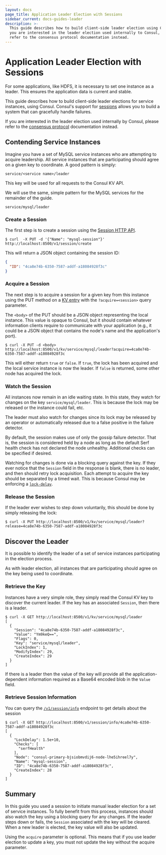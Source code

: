```yaml
---
layout: docs
page_title: Application Leader Election with Sessions
sidebar_current: docs-guides-leader
description: >-
  This guide describes how to build client-side leader election using Consul. If
  you are interested in the leader election used internally to Consul, please
  refer to the consensus protocol documentation instead.
---
```


# Application Leader Election with Sessions

For some applications, like HDFS, it is necessary to set one instance as
a leader. This ensures the application data is current and stable.

This guide describes how to build client-side leader elections for service
instances, using Consul. Consul's support for
[sessions](/docs/internals/sessions.html) allows you to build a system that can gracefully handle failures.

If you
are interested in the leader election used internally by Consul, please refer to the
[consensus protocol](/docs/internals/consensus.html) documentation instead.

## Contending Service Instances

Imagine you have a set of MySQL service instances who are attempting to acquire leadership. All service instances that are participating should agree on a given
key to coordinate. A good pattern is simply:

```text
service/<service name>/leader
```

This key will be used for all requests to the Consul KV API.

We will use the same, simple pattern for the MySQL services for the remainder of the guide.

```text
service/mysql/leader
```

### Create a Session

The first step is to create a session using the
[Session HTTP API](/api/session.html#session_create).

```shell
$ curl  -X PUT -d '{"Name": "mysql-session"}' http://localhost:8500/v1/session/create
```

This will return a JSON object containing the session ID:

```json
{
  "ID": "4ca8e74b-6350-7587-addf-a18084928f3c"
}
```

### Acquire a Session

The next step is to acquire a session for a given key from this instance
using the PUT method on a [KV entry](/api/kv.html) with the
`?acquire=<session>` query parameter.

The `<body>` of the PUT should be a
JSON object representing the local instance. This value is opaque to
Consul, but it should contain whatever information clients require to
communicate with your application (e.g., it could be a JSON object
that contains the node's name and the application's port).

```shell
$ curl -X PUT -d <body> http://localhost:8500/v1/kv/service/mysql/leader?acquire=4ca8e74b-6350-7587-addf-a18084928f3c
```

This will either return `true` or `false`. If `true`, the lock has been acquired and
the local service instance is now the leader. If `false` is returned, some other node has acquired
the lock.

### Watch the Session

All instances now remain in an idle waiting state. In this state, they watch for changes
on the key `service/mysql/leader`. This is because the lock may be released or the instance could fail, etc.

The leader must also watch for changes since its lock may be released by an operator
or automatically released due to a false positive in the failure detector.

By default, the session makes use of only the gossip failure detector. That
is, the session is considered held by a node as long as the default Serf health check
has not declared the node unhealthy. Additional checks can be specified if desired.

Watching for changes is done via a blocking query against the key. If they ever
notice that the `Session` field in the response is blank, there is no leader, and then should
retry lock acquisition. Each attempt to acquire the key should be separated by a timed
wait. This is because Consul may be enforcing a [`lock-delay`](/docs/internals/sessions.html).

### Release the Session

If the leader ever wishes to step down voluntarily, this should be done by simply
releasing the lock:

```shell
$ curl -X PUT http://localhost:8500/v1/kv/service/mysql/leader?release=4ca8e74b-6350-7587-addf-a18084928f3c
```

## Discover the Leader

It is possible to identify the leader of a set of service instances participating in the election process.

As with leader election, all instances that are participating should agree on the key being used to coordinate.

### Retrieve the Key

Instances have a very simple role, they simply read the Consul KV key to discover the current leader. If the key has an associated `Session`, then there is a leader.

```shell
$ curl -X GET http://localhost:8500/v1/kv/service/mysql/leader
[
  {
    "Session": "4ca8e74b-6350-7587-addf-a18084928f3c",
    "Value": "Ym9keQ==",
    "Flags": 0,
    "Key": "service/mysql/leader",
    "LockIndex": 1,
    "ModifyIndex": 29,
    "CreateIndex": 29
  }
]
```

If there is a leader then the value of the key will provide all the
application-dependent information required as a Base64 encoded blob in
the `Value` field.

### Retrieve Session Information

You can query the
[`/v1/session/info`](/api/session.html#session_info)
endpoint to get details about the session

```shell
$ curl -X GET http://localhost:8500/v1/session/info/4ca8e74b-6350-7587-addf-a18084928f3c
[
  {
    "LockDelay": 1.5e+10,
    "Checks": [
      "serfHealth"
    ],
    "Node": "consul-primary-bjsiobmvdij6-node-lhe5ihreel7y",
    "Name": "mysql-session",
    "ID": "4ca8e74b-6350-7587-addf-a18084928f3c",
    "CreateIndex": 28
  }
]
```

## Summary

In this guide you used a session to initiate manual leader election for a
set of service instances. To fully benefit from this process, instances should also watch the key using a blocking query for any
changes. If the leader steps down or fails, the `Session` associated
with the key will be cleared. When a new leader is elected, the key
value will also be updated.

Using the `acquire` parameter is optional. This means
that if you use leader election to update a key, you must not update the key
without the acquire parameter.

